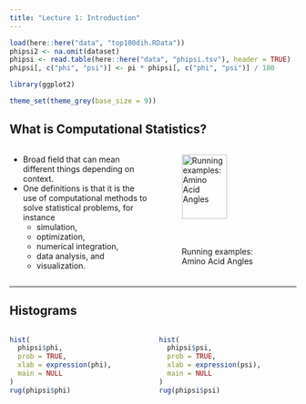 ```yaml
---
title: "Lecture 1: Introduction"
---
```


```r
load(here::here("data", "top100dih.RData"))
phipsi2 <- na.omit(dataset)
phipsi <- read.table(here::here("data", "phipsi.tsv"), header = TRUE)
phipsi[, c("phi", "psi")] <- pi * phipsi[, c("phi", "psi")] / 180

library(ggplot2)

theme_set(theme_grey(base_size = 9))
```

## What is Computational Statistics?

:::: {.columns}

::: {.column width="50%"}
- Broad field that can mean different things depending on context.
- One definitions is that it is the use of computational methods to solve statistical problems,
  for instance
  - simulation,
  - optimization,
  - numerical integration,
  - data analysis, and
  - visualization.

:::

::: {.column width="50%"}

![Running examples: Amino Acid Angles](../images/PhiPsi_creative.jpg){width=70%}

:::

::::

---

## Histograms

:::: {.columns}

::: {.column width="50%"}

```r
hist(
  phipsi$phi,
  prob = TRUE,
  xlab = expression(phi),
  main = NULL
)
rug(phipsi$phi)
```

:::

::: {.column width="50%"}

```r
hist(
  phipsi$psi,
  prob = TRUE,
  xlab = expression(psi),
  main = NULL
)
rug(phipsi$psi)
```

:::

::::
